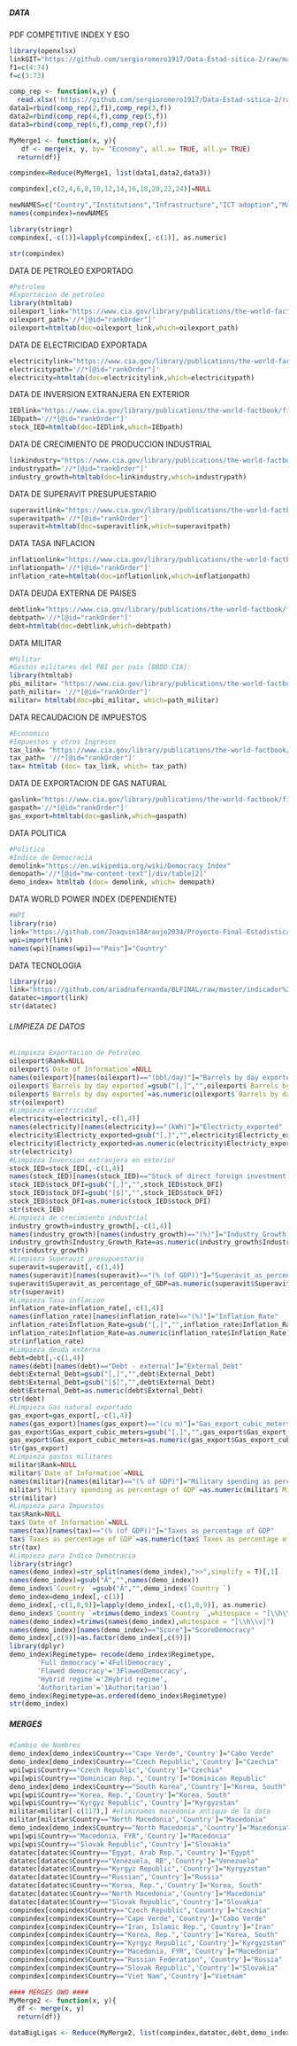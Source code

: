 ##### DATA #####
PDF COMPETITIVE INDEX Y ESO
```r
library(openxlsx)
linkGIT="https://github.com/sergioromero1917/Data-Estad-sitica-2/raw/master/PDF%20competivines%20report.xlsx"
f1=c(4:74)
f=c(3:73)

comp_rep <- function(x,y) {
  read.xlsx('https://github.com/sergioromero1917/Data-Estad-sitica-2/raw/master/PDF%20competivines%20report.xlsx',sheet = x, rows = y,colNames = T, rowNames = F)}
data1=rbind(comp_rep(2,f1),comp_rep(3,f))
data2=rbind(comp_rep(4,f),comp_rep(5,f))
data3=rbind(comp_rep(6,f),comp_rep(7,f))

MyMerge1 <- function(x, y){
   df <- merge(x, y, by= "Economy", all.x= TRUE, all.y= TRUE)
  return(df)} 

compindex=Reduce(MyMerge1, list(data1,data2,data3))
```

```r
compindex[,c(2,4,6,8,10,12,14,16,18,20,22,24)]=NULL
```

```r
newNAMES=c("Country","Institutions","Infrastructure","ICT adoption","Macroeconomic stability","Health","Skills","Product market","Labour market","Financial system","Market size","Business dynamism","Innovation capability")
names(compindex)=newNAMES
```

```r
library(stringr)
compindex[,-c(1)]=lapply(compindex[,-c(1)], as.numeric)
```

```r
str(compindex)
```
DATA DE PETROLEO EXPORTADO
```r
#Petroleo
#Exportacion de petroleo
library(htmltab)
oilexport_link="https://www.cia.gov/library/publications/the-world-factbook/fields/262rank.html"
oilexport_path='//*[@id="rankOrder"]'
oilexport=htmltab(doc=oilexport_link,which=oilexport_path)
```
DATA DE ELECTRICIDAD EXPORTADA
```r
electricitylink="https://www.cia.gov/library/publications/the-world-factbook/fields/254rank.html"
electricitypath='//*[@id="rankOrder"]'
electricity=htmltab(doc=electricitylink,which=electricitypath)
```
DATA DE INVERSION EXTRANJERA EN EXTERIOR
```r
IEDlink="https://www.cia.gov/library/publications/the-world-factbook/fields/248rank.html"
IEDpath='//*[@id="rankOrder"]'
stock_IED=htmltab(doc=IEDlink,which=IEDpath)
```
DATA DE CRECIMIENTO DE PRODUCCION INDUSTRIAL
```r
linkindustry="https://www.cia.gov/library/publications/the-world-factbook/fields/217rank.html"
industrypath='//*[@id="rankOrder"]'
industry_growth=htmltab(doc=linkindustry,which=industrypath)
```
DATA DE SUPERAVIT PRESUPUESTARIO
```r
superavitlink="https://www.cia.gov/library/publications/the-world-factbook/fields/226rank.html"
superavitpath='//*[@id="rankOrder"]'
superavit=htmltab(doc=superavitlink,which=superavitpath)
```
DATA TASA INFLACION
```r
inflationlink="https://www.cia.gov/library/publications/the-world-factbook/fields/229rank.html"
inflationpath='//*[@id="rankOrder"]'
inflation_rate=htmltab(doc=inflationlink,which=inflationpath)
```
DATA DEUDA EXTERNA DE PAISES
```r
debtlink="https://www.cia.gov/library/publications/the-world-factbook/fields/246rank.html"
debtpath='//*[@id="rankOrder"]'
debt=htmltab(doc=debtlink,which=debtpath)
```
DATA MILITAR
```r
#Militar
#Gastos militares del PBI por país [BBDD CIA]:
library(htmltab)
pbi_militar= "https://www.cia.gov/library/publications/the-world-factbook/fields/330rank.html"
path_militar= '//*[@id="rankOrder"]'
militar= htmltab(doc=pbi_militar, which=path_militar)
```
DATA RECAUDACION DE IMPUESTOS
```r
#Economico
#Impuestos y otros Ingresos
tax_link= "https://www.cia.gov/library/publications/the-world-factbook/fields/225rank.html"
tax_path= '//*[@id="rankOrder"]'
tax= htmltab (doc= tax_link, which= tax_path)
```
DATA DE EXPORTACION DE GAS NATURAL
```r
gaslink="https://www.cia.gov/library/publications/the-world-factbook/fields/271rank.html"
gaspath='//*[@id="rankOrder"]'
gas_export=htmltab(doc=gaslink,which=gaspath)
```
DATA POLITICA
```r
#Politico
#Indice de Democracia
demolink="https://en.wikipedia.org/wiki/Democracy_Index"
demopath='//*[@id="mw-content-text"]/div/table[2]'
demo_index= htmltab (doc= demolink, which= demopath)
```
DATA WORLD POWER INDEX (DEPENDIENTE)
```r
#WPI
library(rio)
link="https://github.com/Joaquin18Araujo2034/Proyecto-Final-Estadistica-2/raw/master/WORLD%20POWER%20INDEX%202017.xlsx"
wpi=import(link)
names(wpi)[names(wpi)=="Pais"]="Country"
```
DATA TECNOLOGIA
```r
library(rio)
link="https://github.com/ariadnafernanda/BLFINAL/raw/master/indicador%20alta%20tecnologia.xls"
datatec=import(link)
str(datatec)
```
###### LIMPIEZA DE DATOS #####
```r
#Limpieza Exportacion de Petroleo
oilexport$Rank=NULL
oilexport$`Date of Information`=NULL
names(oilexport)[names(oilexport)=="(bbl/day)"]="Barrels by day exported"
oilexport$`Barrels by day exported`=gsub("[,]","",oilexport$`Barrels by day exported`)
oilexport$`Barrels by day exported`=as.numeric(oilexport$`Barrels by day exported`)
str(oilexport)
#Limpieza electricidad
electricity=electricity[,-c(1,4)]
names(electricity)[names(electricity)=="(kWh)"]="Electricty_exported"
electricity$Electricty_exported=gsub("[,]","",electricity$Electricty_exported)
electricity$Electricty_exported=as.numeric(electricity$Electricty_exported)
str(electricity)
#Limpieza Inversion extranjera en exterior
stock_IED=stock_IED[,-c(1,4)]
names(stock_IED)[names(stock_IED)=="Stock of direct foreign investment - abroad"]="stock_DFI"
stock_IED$stock_DFI=gsub("[,]","",stock_IED$stock_DFI)
stock_IED$stock_DFI=gsub("[$]","",stock_IED$stock_DFI)
stock_IED$stock_DFI=as.numeric(stock_IED$stock_DFI)
str(stock_IED)
#Limpieza de crecimiento industrial
industry_growth=industry_growth[,-c(1,4)]
names(industry_growth)[names(industry_growth)=="(%)"]="Industry_Growth_Rate"
industry_growth$Industry_Growth_Rate=as.numeric(industry_growth$Industry_Growth_Rate)
str(industry_growth)
#Limpieza Superavit presupuestario
superavit=superavit[,-c(1,4)]
names(superavit)[names(superavit)=="(% (of GDP))"]="Superavit_as_percentage_of_GDP"
superavit$Superavit_as_percentage_of_GDP=as.numeric(superavit$Superavit_as_percentage_of_GDP)
str(superavit)
#Limpieza Tasa inflacion
inflation_rate=inflation_rate[,-c(1,4)]
names(inflation_rate)[names(inflation_rate)=="(%)"]="Inflation_Rate"
inflation_rate$Inflation_Rate=gsub("[,]","",inflation_rate$Inflation_Rate)
inflation_rate$Inflation_Rate=as.numeric(inflation_rate$Inflation_Rate)
str(inflation_rate)
#Limpieza deuda externa
debt=debt[,-c(1,4)]
names(debt)[names(debt)=="Debt - external"]="External_Debt"
debt$External_Debt=gsub("[,]","",debt$External_Debt)
debt$External_Debt=gsub("[$]","",debt$External_Debt)
debt$External_Debt=as.numeric(debt$External_Debt)
str(debt)
#Limpieza Gas natural exportado
gas_export=gas_export[,-c(1,4)]
names(gas_export)[names(gas_export)=="(cu m)"]="Gas_export_cubic_meters"
gas_export$Gas_export_cubic_meters=gsub("[,]","",gas_export$Gas_export_cubic_meters)
gas_export$Gas_export_cubic_meters=as.numeric(gas_export$Gas_export_cubic_meters)
str(gas_export)
#Limpieza gastos militares
militar$Rank=NULL
militar$`Date of Information`=NULL
names(militar)[names(militar)=="(% of GDP)"]="Military spending as percentage of GDP"
militar$`Military spending as percentage of GDP`=as.numeric(militar$`Military spending as percentage of GDP`)
str(militar)
#Limpieza para Impuestos 
tax$Rank=NULL
tax$`Date of Information`=NULL
names(tax)[names(tax)=="(% (of GDP))"]="Taxes as percentage of GDP"
tax$`Taxes as percentage of GDP`=as.numeric(tax$`Taxes as percentage of GDP`)
str(tax)
#Limpieza para Indice Democracia
library(stringr)
names(demo_index)=str_split(names(demo_index),">>",simplify = T)[,1]
names(demo_index)=gsub("Â","",names(demo_index))
demo_index$`Country `=gsub("Â","",demo_index$`Country `)
demo_index=demo_index[,-c(1)]
demo_index[,-c(1,8,9)]=lapply(demo_index[,-c(1,8,9)], as.numeric)
demo_index$`Country `=trimws(demo_index$`Country `,whitespace = "[\\h\\v]")
names(demo_index)=trimws(names(demo_index),whitespace = "[\\h\\v]")
names(demo_index)[names(demo_index)=="Score"]="ScoreDemocracy"
demo_index[,c(9)]=as.factor(demo_index[,c(9)])
library(dplyr)
demo_index$Regimetype= recode(demo_index$Regimetype,
       'Full democracy'='4FullDemocracy',
       'Flawed democracy'='3FlawedDemocracy',
       'Hybrid regime'='2Hybrid regime',
       'Authoritarian'='1Authoritarian')
demo_index$Regimetype=as.ordered(demo_index$Regimetype)
str(demo_index)
```
##### MERGES #####
```r
#Cambio de Nombres
demo_index[demo_index$Country=="Cape Verde",'Country']="Cabo Verde"
demo_index[demo_index$Country=="Czech Republic",'Country']="Czechia"
wpi[wpi$Country=="Czech Republic",'Country']="Czechia"
wpi[wpi$Country=="Dominican Rep.",'Country']="Dominican Republic"
demo_index[demo_index$Country=="South Korea",'Country']="Korea, South"
wpi[wpi$Country=="Korea, Rep.",'Country']="Korea, South"
wpi[wpi$Country=="Kyrgyz Republic",'Country']="Kyrgyzstan"
militar=militar[-c(117),] #eliminamos macedonia antiguo de la data
militar[militar$Country=="North Macedonia",'Country']="Macedonia"
demo_index[demo_index$Country=="North Macedonia",'Country']="Macedonia"
wpi[wpi$Country=="Macedonia, FYR",'Country']="Macedonia"
wpi[wpi$Country=="Slovak Republic",'Country']="Slovakia"
datatec[datatec$Country=="Egypt, Arab Rep.",'Country']="Egypt"
datatec[datatec$Country=="Venezuela, RB",'Country']="Venezuela"
datatec[datatec$Country=="Kyrgyz Republic",'Country']="Kyrgyzstan"
datatec[datatec$Country=="Russian",'Country']="Russia"
datatec[datatec$Country=="Korea, Rep.",'Country']="Korea, South"
datatec[datatec$Country=="North Macedonia",'Country']="Macedonia"
datatec[datatec$Country=="Slovak Republic",'Country']="Slovakia"
compindex[compindex$Country=="Czech Republic",'Country']="Czechia"
compindex[compindex$Country=="Cape Verde",'Country']="Cabo Verde"
compindex[compindex$Country=="Iran, Islamic Rep.",'Country']="Iran"
compindex[compindex$Country=="Korea, Rep.",'Country']="Korea, South"
compindex[compindex$Country=="Kyrgyz Republic",'Country']="Kyrgyzstan"
compindex[compindex$Country=="Macedonia, FYR",'Country']="Macedonia"
compindex[compindex$Country=="Russian Federation",'Country']="Russia"
compindex[compindex$Country=="Slovak Republic",'Country']="Slovakia"
compindex[compindex$Country=="Viet Nam",'Country']="Vietnam"
```

```r
#### MERGES OWO ####
MyMerge2 <- function(x, y){
  df <- merge(x, y)
  return(df)}

dataBigLigas <- Reduce(MyMerge2, list(compindex,datatec,debt,demo_index,electricity,gas_export,industry_growth,inflation_rate,militar,oilexport,stock_IED,superavit,tax,wpi))

```








